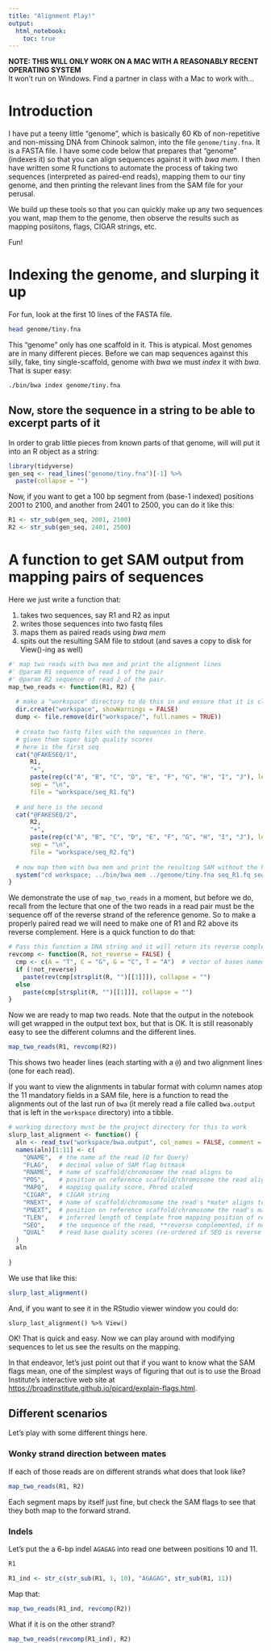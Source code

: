 ```yaml
---
title: "Alignment Play!"
output: 
  html_notebook:
    toc: true
---
```


**NOTE:  THIS WILL ONLY WORK ON A MAC WITH A REASONABLY RECENT OPERATING SYSTEM**  
It won't run on Windows.  Find a partner in class with a Mac to work with...

# Introduction


I have put a teeny little "genome", which is basically 60 Kb of non-repetitive and non-missing
DNA from Chinook salmon,
into the file `genome/tiny.fna`. It is a FASTA file.  I have some code below
that prepares that "genome" (indexes it) so that you can align sequences against it
with _bwa mem_.  I then have written some R functions to automate the process of
taking two sequences (interpreted as paired-end reads), mapping them to our tiny genome,
and then printing the relevant lines from the SAM file for your perusal.

We build up these tools so that you can quickly make up any two sequences you
want, map them to the genome, then observe the results such as mapping posiitons, flags,
CIGAR strings, etc.

Fun!

# Indexing the genome, and slurping it up

For fun, look at the first 10 lines of the FASTA file.
```bash
head genome/tiny.fna
```
This "genome" only has one scaffold in it.  This is atypical.  Most genomes are in many
different pieces.
Before we can map sequences against this silly, fake, tiny single-scaffold, genome with _bwa_
we must _index_ it with _bwa_.  That is super easy:
```sh
./bin/bwa index genome/tiny.fna
```

## Now, store the sequence in a string to be able to excerpt parts of it

In order to grab little pieces from known parts of that genome,
will will put it into an R object as a string:
```r
library(tidyverse)
gen_seq <- read_lines("genome/tiny.fna")[-1] %>%
  paste(collapse = "")
```

Now, if you want to get a 100 bp segment from (base-1 indexed) positions 2001 to 2100,
and another from 2401 to 2500,
you can do it like this:
```r
R1 <- str_sub(gen_seq, 2001, 2100)
R2 <- str_sub(gen_seq, 2401, 2500)
```

# A function to get SAM output from mapping pairs of sequences

Here we just write a function that:

1. takes two sequences, say R1 and R2 as input
1. writes those sequences into two fastq files
1. maps them as paired reads using _bwa mem_
1. spits out the resulting SAM file to stdout (and saves a copy to disk for View()-ing as well)

```r
#' map two reads with bwa mem and print the alignment lines
#' @param R1 sequence of read 1 of the pair
#' @param R2 sequence of read 2 of the pair.
map_two_reads <- function(R1, R2) {
  
  # make a "workspace" directory to do this in and ensure that it is clean
  dir.create("workspace", showWarnings = FALSE)
  dump <- file.remove(dir("workspace/", full.names = TRUE))
  
  # create two fastq files with the sequences in there.
  # given them super high quality scores
  # here is the first seq
  cat("@FAKESEQ/1", 
      R1, 
      "+", 
      paste(rep(c("A", "B", "C", "D", "E", "F", "G", "H", "I", "J"), length.out = nchar(R1)), collapse = ""), 
      sep = "\n", 
      file = "workspace/seq_R1.fq")
  
  # and here is the second
  cat("@FAKESEQ/2", 
      R2, 
      "+", 
      paste(rep(c("A", "B", "C", "D", "E", "F", "G", "H", "I", "J"), length.out = nchar(R2)), collapse = ""),
      sep = "\n", 
      file = "workspace/seq_R2.fq")
                
  # now map them with bwa mem and print the resulting SAM without the header
  system("cd workspace; ../bin/bwa mem ../genome/tiny.fna seq_R1.fq seq_R2.fq 2> bwa.stderr | tee bwa.output")
}
```

We demonstrate the use of `map_two_reads` in a moment, but
before we do, recall from the lecture that one of the two reads in a read pair must be
the sequence off of
the reverse strand of the reference genome.  So to make a properly paired read we will
need to make one of R1 and R2 above its reverse complement.  Here is a quick function to
do that:
```r
# Pass this function a DNA string and it will return its reverse complement:
revcomp <- function(R, not_reverse = FALSE) {
  cmp <- c(A = "T", C = "G", G = "C", T = "A")  # vector of bases named as their complements
  if (!not_reverse)
    paste(rev(cmp[strsplit(R, "")[[1]]]), collapse = "")
  else 
    paste(cmp[strsplit(R, "")[[1]]], collapse = "")
}
```

Now we are ready to map two reads.
Note that the output in the notebook will get wrapped in the output text box,
but that is OK. It is still reasonably easy to see the different columns and the different lines.
```r
map_two_reads(R1, revcomp(R2))
```

This shows two header lines (each starting with a `@`) and two alignment lines (one for each read).

If you want to view the alignments in tabular format with column names atop the 11
mandatory fields in a SAM file, here is a function to read the alignments out of
the last run of `bwa` (it merely read a file called `bwa.output` that is left in the
`workspace` directory) into a tibble.
```r
# working directory must be the project directory for this to work
slurp_last_alignment <- function() {
  aln <- read_tsv("workspace/bwa.output", col_names = FALSE, comment = "@")
  names(aln)[1:11] <- c(
    "QNAME",  # the name of the read (Q for Query)
    "FLAG",   # decimal value of SAM flag bitmask
    "RNAME",  # name of scaffold/chromosome the read aligns to
    "POS",    # position on reference scaffold/chromosome the read aligns to
    "MAPQ",   # mapping quality score, Phred scaled
    "CIGAR",  # CIGAR string
    "RNEXT",  # name of scaffold/chromosome the read's *mate* aligns to
    "PNEXT",  # position on reference scaffold/chromosome the read's mate aligns to
    "TLEN",   # inferred length of template from mapping position of read pairs
    "SEQ",    # the sequence of the read, **reverse complemented, if necessary** to match the forward strand
    "QUAL"    # read base quality scores (re-ordered if SEQ is reverse complemented)
  )
  aln
  
}
```
We use that like this:
```r
slurp_last_alignment()
```

And, if you want to see it in the RStudio viewer window you could do:
```
slurp_last_alignment() %>% View()
```

OK! That is quick and easy.  Now we can play around with modifying sequences to let us see the
results on the mapping.


In that endeavor, let's just point out that if you want to know what the SAM flags mean, one
of the simplest ways of figuring that out is to use the Broad Institute's interactive
web site at
[https://broadinstitute.github.io/picard/explain-flags.html](https://broadinstitute.github.io/picard/explain-flags.html).


## Different scenarios

Let's play with some different things here.

### Wonky strand direction between mates

If each of those reads are on different strands what does that look like?
```r
map_two_reads(R1, R2)
```

Each segment maps by itself just fine, but check the SAM flags to see that they both
map to the forward strand.

### Indels  

Let's put the a 6-bp indel `AGAGAG` into read one between positions 10 and 11.
```r
R1
```

```r
R1_ind <- str_c(str_sub(R1, 1, 10), "AGAGAG", str_sub(R1, 11))                 
```

Map that:
```r
map_two_reads(R1_ind, revcomp(R2))
```

What if it is on the other strand?
```r
map_two_reads(revcomp(R1_ind), R2)
```

